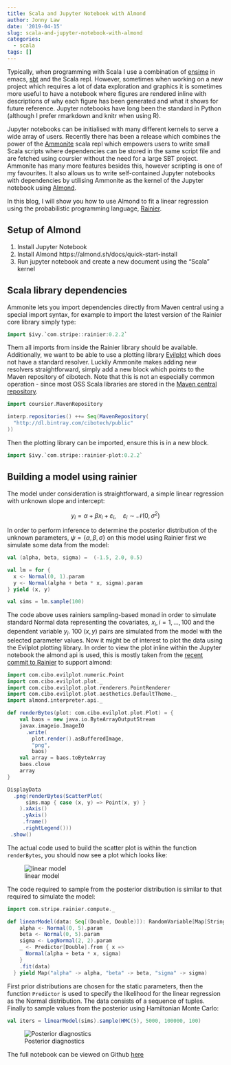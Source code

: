 ```yaml
---
title: Scala and Jupyter Notebook with Almond
author: Jonny Law
date: '2019-04-15'
slug: scala-and-jupyter-notebook-with-almond
categories:
  - scala
tags: []
---
```


Typically, when programming with Scala I use a combination of [ensime](https://ensime.github.io/) in emacs, [sbt](https://www.scala-sbt.org/) and the Scala repl. However, sometimes when working on a new project which requires a lot of data exploration and graphics it is sometimes more useful to have a notebook where figures are rendered inline with descriptions of why each figure has been generated and what it shows for future reference. Jupyter notebooks have long been the standard in Python (although I prefer rmarkdown and knitr when using R). 

Jupyter notebooks can be initialised with many different kernels to serve a wide array of users. Recently there has been a release which combines the power of the [Ammonite](https://ammonite.io/) scala repl which empowers users to write small Scala scripts where dependencies can be stored in the same script file and are fetched using coursier without the need for a large SBT project. Ammonite has many more features besides this, however scripting is one of my favourites. It also allows us to write self-contained Jupyter notebooks with dependencies by utilising Ammonite as the kernel of the Jupyter notebook using [Almond](https://almond.sh/). 

In this blog, I will show you how to use Almond to fit a linear regression using the probabilistic programming language, [Rainier](https://github.com/stripe/rainier/).

## Setup of Almond

1. Install Jupyter Notebook
2. Install Almond https://almond.sh/docs/quick-start-install
3. Run jupyter notebook and create a new document using the "Scala" kernel

## Scala library dependencies

Ammonite lets you import dependencies directly from Maven central using a special import syntax, for example to import the latest version of the Rainier core library simply type:

```scala
import $ivy.`com.stripe::rainier:0.2.2`
```

Them all imports from inside the Rainier library should be available. Additionally, we want to be able to use a plotting library [Evilplot](https://github.com/cibotech/evilplot) which does not have a standard resolver. Luckily Ammonite makes adding new resolvers straightforward, simply add a new block which points to the Maven repository of cibotech. Note that this is not an especially common operation - since most OSS Scala libraries are stored in the [Maven central repository](https://search.maven.org/). 

```scala
import coursier.MavenRepository

interp.repositories() ++= Seq(MavenRepository(
  "http://dl.bintray.com/cibotech/public"
))
```

Then the plotting library can be imported, ensure this is in a new block.

```scala
import $ivy.`com.stripe::rainier-plot:0.2.2`
```

## Building a model using rainier

The model under consideration is straightforward, a simple linear regression with unknown slope and intercept:

$$y_i = \alpha + \beta x_i + \varepsilon_i, \quad \varepsilon_i \sim \mathcal{N}(0, \sigma^2)$$

In order to perform inference to determine the posterior distribution of the unknown parameters, $\psi = \{\alpha, \beta, \sigma\}$ on this model using Rainier first we simulate some data from the model:

```scala
val (alpha, beta, sigma) =  (-1.5, 2.0, 0.5)

val lm = for {
  x <- Normal(0, 1).param
  y <- Normal(alpha + beta * x, sigma).param
} yield (x, y)

val sims = lm.sample(100)
```

The code above uses rainiers sampling-based monad in order to simulate standard Normal data representing the covariates, $x_i, i = 1,\dots,100$ and the dependent variable $y_i$. 100 $(x, y)$ pairs are simulated from the model with the selected parameter values. Now it might be of interest to plot the data using the Evilplot plotting library. In order to view the plot inline within the Jupyter notebook the almond api is used, this is mostly taken from the [recent commit to Rainier](https://github.com/stripe/rainier/commit/5c1b39c3d920dfc1df3433a1a71fda65c3883436) to support almond:

```scala
import com.cibo.evilplot.numeric.Point
import com.cibo.evilplot.plot._
import com.cibo.evilplot.plot.renderers.PointRenderer
import com.cibo.evilplot.plot.aesthetics.DefaultTheme._
import almond.interpreter.api._

def renderBytes(plot: com.cibo.evilplot.plot.Plot) = {
    val baos = new java.io.ByteArrayOutputStream
    javax.imageio.ImageIO
      .write(
        plot.render().asBufferedImage,
        "png",
        baos)
    val array = baos.toByteArray
    baos.close
    array
}

DisplayData
  .png(renderBytes(ScatterPlot(
      sims.map { case (x, y) => Point(x, y) }
    ).xAxis()
     .yAxis()
     .frame()
     .rightLegend()))
 .show()
```

The actual code used to build the scatter plot is within the function `renderBytes`, you should now see a plot which looks like:

![linear model](/post/2019-04-15-scala-and-jupyter-notebook-with-almond_files/Screenshot 2019-04-15 at 15.55.29.png)

The code required to sample from the posterior distribution is similar to that required to simulate the model:

```scala
import com.stripe.rainier.compute._

def linearModel(data: Seq[(Double, Double)]): RandomVariable[Map[String, Real]] = for {
    alpha <- Normal(0, 5).param
    beta <- Normal(0, 5).param
    sigma <- LogNormal(2, 2).param
    _ <- Predictor[Double].from { x =>
      Normal(alpha + beta * x, sigma)
    }
    .fit(data)
  } yield Map("alpha" -> alpha, "beta" -> beta, "sigma" -> sigma)
```

First prior distributions are chosen for the static parameters, then the function `Predictor` is used to specify the likelihood for the linear regression as the Normal distribution. The data consists of a sequence of tuples. Finally to sample values from the posterior using Hamiltonian Monte Carlo:

```scala
val iters = linearModel(sims).sample(HMC(5), 5000, 100000, 100)
```

![Posterior diagnostics](/post/2019-04-15-scala-and-jupyter-notebook-with-almond_files/Screenshot 2019-04-15 at 16.09.10.png)

The full notebook can be viewed on Github [here](https://github.com/jonnylaw/blog/notebooksrainier_linear_model.ipynb)